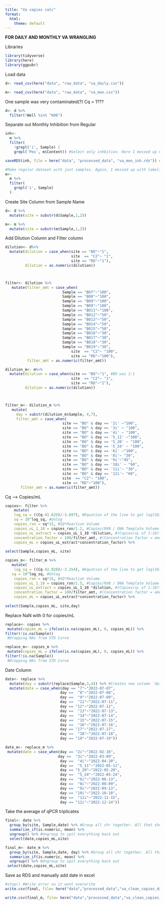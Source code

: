 ```yaml
---
title: "Va copies calc"
format:
  html:
    theme: default
---
```

**FOR DAILY AND MONTHLY VA WRANGLING**

Libraries
```r
library(tidyverse)
library(here)
library(ggpubr)
```

Load data
```r
d<- read_csv(here("data", "raw_data", "va_daily.csv"))

m<- read_csv(here("data", "raw_data", "va_mon.csv"))
```

One sample was very contaminated(?) Cq = 1???
```r
d<- d %>%
  filter(!Well %in% "K06")
```

Separate out Monthly Inhibition from Regular
```r
inh<- 
  m %>% 
  filter(
    !grepl('i', Sample) |
    grepl('Pos', m$Content)) #Select only inhbition. Here I messed up CFX input. So samples with no 'i' are actually inhibition and vv

saveRDS(inh, file = here("data", "processed_data", "va_mon_inh.rds")) #Saves inhibition data set for analysis

#Make regular dataset with just samples. Again, I messed up with labeling, so we actually want the samples labeled with 'i' here. 
m<-
  m %>%
  filter(
    grepl('i', Sample)
  )
```


Create Site Column from Sample Name 
```r
d<- d %>%
  mutate(site = substr(d$Sample,1,2)) 

m<- m %>%
  mutate(site = substr(m$Sample,1,2)) 
```


Add Dilution Column and Filter column
```r
dilution<- d%>%
  mutate(dilution = case_when(site == "BO"~"1",
                              site  == "C2"~ "1",
                              site == "RD"~"1"),
         dilution = as.numeric(dilution))



filter<- dilution %>%
   mutate(filter_amt = case_when(
                          Sample == "BO7"~"100",
                          Sample == "BO8"~"100",
                          Sample == "BO9"~"100",
                          Sample == "BO9"~"100",
                          Sample == "BO11"~"100",
                          Sample == "BO12"~"50",
                          Sample == "BO13"~"50",
                          Sample == "BO14"~"50",
                          Sample == "BO15"~"50",
                          Sample == "BO16"~"30",
                          Sample == "BO17"~"30",
                          Sample == "BO18"~"30",
                          Sample == "BO19"~"30",
                              site  == "C2"~ "100",
                              site == "RD"~"100"),
          filter_amt = as.numeric(filter_amt)) 

dilution_m<- m%>%
  mutate(dilution = case_when(site == "BO"~"1", #BO was 1:1
                              site  == "C2"~ "1",
                              site == "RD"~"1"),
         dilution = as.numeric(dilution))



filter_m<- dilution_m %>%
   mutate(
     day = substr(dilution_m$Sample, 4,7),
     filter_amt = case_when(
                          site == "BO" & day == '2i' ~"100",
                          site == "BO" & day == '3i' ~ "100",
                          site == "BO" & day == '4i' ~ "100",
                          site == "BO" & day == '5_11' ~"100",
                          site == "BO" & day == '5_20' ~ "100",
                          site == "BO" & day == '5_24' ~ "100",
                          site == "BO" & day == '6i' ~"100",
                          site == "BO" & day == '8i'~ "30",
                          site == "BO" & day == '9i'~"45",
                          site == "BO" & day == '10i' ~ "60",
                          site == "BO" & day == '11i'~ "30",
                          site == "BO" & day == '12i'~ "60",
                          site  == "C2"~ "100",
                          site == "RD"~"100"),
       filter_amt = as.numeric(filter_amt))
```

Cq --> Copies/mL
```r
copies<- filter %>%
    mutate(
    log_sq = ((Cq-41.625)/-3.697), #Equation of the line to get log(SQ). Equation is 3/22/23 (e6--> e1)
    sq = 10^log_sq, #Unlog 
    copies_rxn = sq*15, #SQ*Reaction Volume
    copies_uL_1_10 = copies_rxn/1.2, #Copies/RXN / DNA Template Volume
    copies_uL_extract = copies_uL_1_10 *dilution, #(Copies/uL of 1:10)*(1 if there was no sample dilution // *10 if there was a 1:10 dilution etc.)
    concentration_factor = 100/filter_amt, #(Concentration factor = amount of eluted DNA from ZYMO) / (filter amount from vacuum filtration)
    copies_mL = copies_uL_extract*concentration_factor) %>%
    
select(Sample,copies_mL, site)

copies_m<- filter_m %>%
   mutate(
    log_sq = ((Cq-42.928)/-3.254), #Equation of the line to get log(SQ). Equation is 3/20/23
   sq = 10^log_sq, #Unlog 
    copies_rxn = sq*15, #SQ*Reaction Volume
    copies_uL_1_10 = copies_rxn/1.5, #Copies/RXN / DNA Template Volume
    copies_uL_extract = copies_uL_1_10 *dilution, #(Copies/uL of 1:10)*(1 if there was no sample dilution // *10 if there was a 1:10 dilution etc.)
    concentration_factor = 100/filter_amt, #(Concentration factor = amount of eluted DNA from ZYMO) / (filter amount from vacuum filtration)
    copies_mL = copies_uL_extract*concentration_factor) %>%
    
select(Sample,copies_mL, site,day)
```

Replace NaN with 0 for copies/mL
```r
replace<- copies %>%
 mutate(copies_mL = ifelse(is.na(copies_mL), 0, copies_mL)) %>%
filter(!is.na(Sample))   
 #Dropping NAs from STD Curve

replace_m<- copies_m %>%
 mutate(copies_mL = ifelse(is.na(copies_mL), 0, copies_mL)) %>%
filter(!is.na(Sample))   
 #Dropping NAs from STD Curve
```

Date Column
```r
date<- replace %>%
  mutate(day = substr(replace$Sample,3,4)) %>% #Creates new column `date`
  mutate(date = case_when(day == "7"~"2022-07-07",
                         day ==  "8"~"2022-07-08",
                         day ==  "9"~"2022-07-09",
                         day ==  "11"~"2022-07-11",
                         day == "12"~"2022-07-12",
                         day ==  "13"~"2022-07-13",
                         day ==  "14"~"2022-07-14",
                         day ==  "15"~"2022-07-15",
                         day ==  "16"~"2022-07-16",
                         day == "17"~"2022-07-17",
                         day ==  "18"~"2022-07-18",
                         day == "19"~"2022-07-19"))

date_m<- replace_m %>%
 mutate(date = case_when(day == "2i"~"2022-02-16",
                        day ==  "3i"~"2022-03-09",
                         day ==  "4i"~"2022-04-20",
                         day ==  "5_11"~"2022-05-11",
                         day == "5_20"~"2022-05-20",
                         day ==  "5_24"~"2022-05-24",
                         day ==  "6i"~"2022-06-13",
                         day ==  "8i"~"2022-08-09",
                         day ==  "9i"~"2022-09-13",
                         day == "10i"~"2022-10-18",
                         day ==  "11i"~"2022-11-15",
                         day == "12i"~"2022-12-14"))
```

Take the average of qPCR triplicates 
```r
final<- date %>% 
  group_by(site, Sample,date) %>% #Group all chr together. All that should be left out is the numeric vector we want to work with (in this case, copies_mL)
  summarize_if(is.numeric, mean) %>%
  ungroup() %>% #Ungroup to spit everything back out 
  select(date,copies_mL,site)

final_m<- date_m %>% 
  group_by(site, Sample,date, day) %>% #Group all chr together. All that should be left out is the numeric vector we want to work with (in this case, copies_mL)
  summarize_if(is.numeric, mean) %>%
  ungroup() %>% #Ungroup to spit everything back out 
 select(date,copies_mL,site)
```

Save as RDS and manually add date in excel
```r
#stop() #Write error so it wont overwrite
write.csv(final, file= here("data","processed_data","va_clean_copies_daily.csv"))

write.csv(final_m, file= here("data","processed_data","va_clean_copies_monthly.csv"))
```
